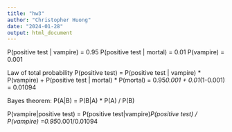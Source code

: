 ```yaml
---
title: "hw3"
author: "Christopher Huong"
date: "2024-01-28"
output: html_document
---
```


P(positive test  | vampire) = 0.95
P(positive test  | mortal) = 0.01
P(vampire) = 0.001

Law of total probability
P(positive test) 
= P(positive test | vampire) * P(vampire) + P(positive test | mortal) * P(mortal)
= 0.95*0.001 + 0.01*(1-0.001) = 0.01094


Bayes theorem: P(A|B) = P(B|A) * P(A) / P(B)
 
P(vampire|positive test) 
= P(positive test|vampire)*P(positive test) / P(vampire)
=0.95*0.001/0.01094



















